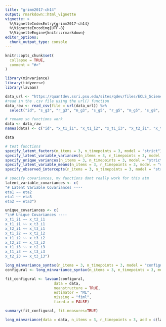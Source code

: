 ```yaml
---
title: "grimm2017-ch14"
output: rmarkdown::html_vignette
vignette: >
  %\VignetteIndexEntry{grimm2017-ch14}
  %\VignetteEncoding{UTF-8}
  %\VignetteEngine{knitr::rmarkdown}
editor_options: 
  chunk_output_type: console
---
```


```r
knitr::opts_chunk$set(
  collapse = TRUE,
  comment = "#>"
)
```

```r
library(minvariance)
library(tidyverse)
library(lavaan)

data_url <- "https://quantdev.ssri.psu.edu/sites/qdev/files/ECLS_Science.csv"
#read in the .csv file using the url() function
data_raw <- read_csv(file = url(data_url)) %>% 
  select("id", "s_g3", "r_g3", "m_g3", "s_g5", "r_g5", "m_g5", "s_g8", "r_g8", "m_g8")

# rename so functions work
data <- data_raw
names(data) <- c("id", "x_t1_i1", "x_t1_i2", "x_t1_i3", "x_t2_i1", "x_t2_i2", "x_t2_i3", "x_t3_i1", "x_t3_i2", "x_t3_i3")

data
```



```r
# test functions
specify_latent_factors(n_items = 3, n_timepoints = 3, model = "strict") %>% cat()
specify_latent_variable_variances(n_items = 3, n_timepoints = 3, model = "strict") %>% cat()
specify_unique_variances(n_items = 3, n_timepoints = 3, model = "strict") %>% cat()
specify_latent_variable_means(n_items = 3, n_timepoints = 3, model = "strict") %>% cat()
specify_observed_intercepts(n_items = 3, n_timepoints = 3, model = "strict") %>% cat()
```


```r
# specify covariances, my functions dont really work for this atm
latent_variable_covariances <- c(
"# Latent Variable Covariances ----
eta1 ~~ eta2
eta1 ~~ eta3
eta2 ~~ eta3")

unique_covariances <- c(
"\n# Unique Covariances ----
x_t1_i1 ~~ x_t2_i1
x_t1_i1 ~~ x_t3_i1
x_t2_i1 ~~ x_t3_i1
x_t1_i2 ~~ x_t2_i2
x_t1_i2 ~~ x_t3_i2
x_t2_i2 ~~ x_t3_i2
x_t1_i3 ~~ x_t2_i3
x_t1_i3 ~~ x_t3_i3
x_t2_i3 ~~ x_t3_i3")
```


```r
long_minvariance_syntax(n_items = 3, n_timepoints = 3, model = "configural", add = c(latent_variable_covariances, unique_covariances)) %>% cat()
configural <- long_minvariance_syntax(n_items = 3, n_timepoints = 3, model = "configural", add = c(latent_variable_covariances, unique_covariances))

fit_configural <- lavaan(configural,
                      data = data,
                      meanstructure = TRUE,
                      estimator = "ML",
                      missing = "fiml",
                      fixed.x = FALSE)

summary(fit_configural, fit.measures=TRUE)
```


```r

long_minvariance(data = data, n_items = 3, n_timepoints = 3, add = c(latent_variable_covariances, unique_covariances))

```

